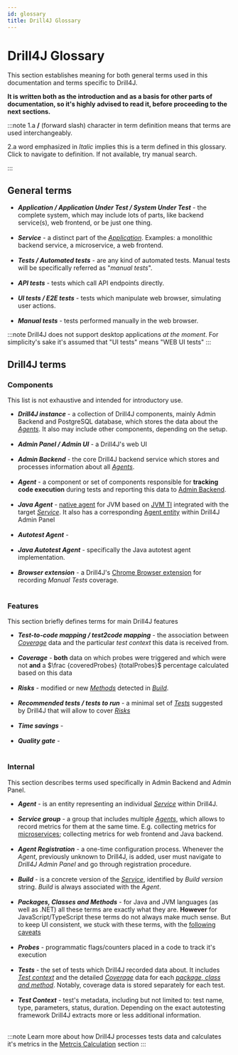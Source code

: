 ```yaml
---
id: glossary
title: Drill4J Glossary
---
```


# Drill4J Glossary

This section establishes meaning for both general terms used in this documentation and terms specific to Drill4J.

**It is written both as the introduction and as a basis for other parts of documentation, so it's highly advised to read it, before proceeding to the next sections.**

:::note
1.a **/** (forward slash) character in term definition means that terms are used interchangeably.

2.a word emphasized in _Italic_ implies this is a term defined in this glossary. Click to navigate to definition. If not available, try manual search.

:::

## General terms

- **<i id="application">Application / Application Under Test / System Under Test</i>** - the complete system, which may include lots of parts, like backend service(s), web frontend, or be just one thing.
  <br />
  <br />
- **<i id="general-service">Service</i>** - a distinct part of the [_Application_](#application). Examples: a monolithic backend service, a microservice, a web frontend.
  <br />
  <br />
- **<i id="tests-automated">Tests / Automated tests</i>** - are any kind of automated tests. Manual tests will be specifically referred as "_manual tests_".
  <br />
  <br />
- **<i id="tests-api">API tests</i>** - tests which call API endpoints directly.
  <br />
  <br />
- **<i id="tests-ui">UI tests / E2E tests</i>** - tests which manipulate web browser, simulating user actions.
  <br />
  <br />
- **<i id="tests-manual">Manual tests</i>** - tests performed manually in the web browser.

:::note
Drill4J does not support desktop applications _at the moment_. For simplicity's sake it's assumed that "UI tests" means "WEB UI tests"
:::

## Drill4J terms

### Components

This list is not exhaustive and intended for introductory use.

- **<i id="drill-instance">Drill4J instance</i>** - a collection of Drill4J components, mainly Admin Backend and PostgreSQL database, which stores the data about the [_Agents_](#agent). It also may include other components, depending on the setup.
  <br />
  <br />
- **<i id="admin-ui">Admin Panel / Admin UI</i>** - a Drill4J's web UI
  <br />
  <br />
- **<i id="admin-backend">Admin Backend</i>** - the core Drill4J backend service which stores and processes information about all [_Agents_](#agent).
  <br />
  <br />
- **<i id="agent">Agent</i>** - a component or set of components responsible for **tracking code execution** during tests and reporting this data to [Admin Backend](#admin-backend).
  <br />
  <br />
- **<i id="agent-java">Java Agent</i>** - [native agent](https://github.com/Drill4J/java-agent) for JVM based on [JVM TI](https://docs.oracle.com/javase/8/docs/technotes/guides/jvmti/) integrated with the target [_Service_](#general-service). It also has a corresponding [Agent entity](#agent-entity) within Drill4J Admin Panel
  <br />
  <br />
- **<i>Autotest Agent</i>** -
  <br />
  <br />
- **<i>Java Autotest Agent</i>** - specifically the Java autotest agent implementation.
  <br />
  <br />
- **<i>Browser extension</i>** - a Drill4J's [Chrome Browser extension](https://github.com/Drill4J/browser-extension) for recording _Manual Tests_ coverage.
  <br />
  <br />

### Features

This section briefly defines terms for main Drill4J features

- **<i>Test-to-code mapping / test2code mapping</i>** - the association between [_Coverage_](#coverage) data and the particular _test context_ this data is received from.
  <br />
  <br />
- **<i id="coverage">Coverage</i>** - **both** data on which probes were triggered and which were not **and** a $\frac {coveredProbes} {totalProbes}$ percentage calculated based on this data
  <br />
  <br />
- **<i id="risks">Risks</i>** - modified or new [_Methods_](#packages-classes-methods) detected in [_Build_](#build).
  <br />
  <br />
- **<i>Recommended tests / tests to run</i>** - a minimal set of [_Tests_](#tests) suggested by Drill4J that will allow to cover [_Risks_](#risks)
  <br />
  <br />
- **<i>Time savings</i>** -
  <br />
  <br />
- **<i>Quality gate</i>** -
  <br />
  <br />

### Internal

This section describes terms used specifically in Admin Backend and Admin Panel.

- **<i id="agent-entity">Agent</i>** - is an entity representing an individual [_Service_](#general-service) within Drill4J.
  <br />
  <br />
- **<i>Service group</i>** - a group that includes multiple [_Agents_](#agent), which allows to record metrics for them at the same time. E.g. collecting metrics for [microservices](/docs/basic-concepts/microservices); collecting metrics for web frontend and Java backend.
  <br />
  <br />
- **<i>Agent Registration</i>** - a one-time configuration process. Whenever the _Agent_, previously unknown to Drill4J, is added, user must navigate to _Drill4J Admin Panel_ and go through registration procedure.
  <br />
  <br />
- **<i id="build">Build</i>** - is a concrete version of the [_Service_](#general-service), identified by _Build version_ string. _Build_ is always associated with the _Agent_.
  <br />
  <br />
- **<i id="packages-classes-methods">Packages, Classes and Methods</i>** - for Java and JVM languages (as well as .NET) all these terms are exactly what they are.
  **However** for JavaScript/TypeScript these terms do not always make much sense. But to keep UI consistent, we stuck with these terms, with the [following caveats](/docs/basic-concepts/javascript-caveats)
  <br />
  <br />
- **<i>Probes</i>** - programmatic flags/counters placed in a code to track it's execution
  <br />
  <br />
- **<i id="tests">Tests</i>** - the set of tests which Drill4J recorded data about. It includes [_Test context_](#test-context) and the detailed [_Coverage_](#coverage) data for each [_package, class and method_](#packages-classes-methods). Notably, coverage data is stored separately for each test.
  <br />
  <br />
- **<i id="test-context">Test Context</i>** - test's metadata, including but not limited to: test name, type, parameters, status, duration. Depending on the exact autotesting framework Drill4J extracts more or less additional information.
  <br />
  <br />

:::note
Learn more about how Drill4J processes tests data and calculates it's metrics in the [Metrcis Calculation](/docs/basic-concepts/metrics-calculation) section
:::
